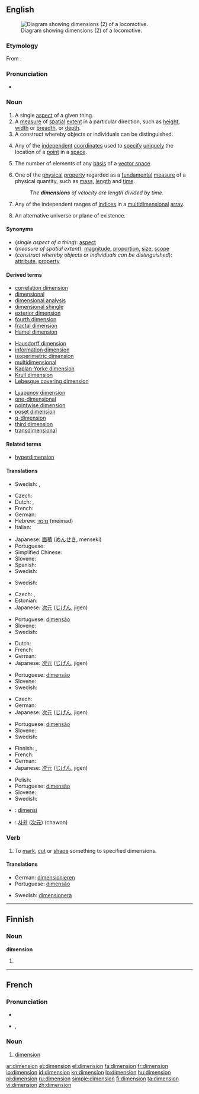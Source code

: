 {{also|Dimension|dimensión}}
==English==
{{wikipedia|dab=dimension (disambiguation)|dimension}}
[[Image:WRB - Adlitzgraben.jpg|thumb|right|Diagram showing dimensions (2) of a locomotive.]]

===Etymology===
From {{etyl|la}} {{term|dimensio, -onis}}.

===Pronunciation===
* {{audio|en-us-dimension.ogg|Audio (US)}}

===Noun===
{{wikipedia}}
{{en-noun}}

# A single [[aspect]] of a given thing.
# A [[measure]] of [[spatial]] [[extent]] in a particular direction, such as [[height]], [[width]] or [[breadth]],  or [[depth]].
# A construct whereby objects or individuals can be distinguished.
# {{geometry}} Any of the [[independent]] [[coordinate]]s used to [[specify]] [[unique]]ly the location of a [[point]] in a [[space]].
# {{linear algebra}} The number of elements of any [[basis]] of a [[vector space]].
# {{physics}} One of the [[physical]] [[property]] regarded as a [[fundamental]] [[measure]] of a physical quantity, such as [[mass]], [[length]] and [[time]].
#: ''The '''dimensions''' of velocity are length divided by time.''
# {{computing}} Any of the independent ranges of [[index|indices]] in a [[multidimensional]] [[array]].
# {{science fiction|fantasy}} An alternative universe or plane of existence.

====Synonyms====
* (''single aspect of a thing''): [[aspect]]
* (''measure of spatial extent''): [[magnitude]], [[proportion]], [[size]], [[scope]]
* (''construct whereby objects or individuals can be distinguished''): [[attribute]], [[property]]

====Derived terms====
{{top3}}
* [[correlation dimension]]
* [[dimensional]]
* [[dimensional analysis]]
* [[dimensional shingle]]
* [[exterior dimension]]
* [[fourth dimension]]
* [[fractal dimension]]
* [[Hamel dimension]]
{{mid3}}
* [[Hausdorff dimension]]
* [[information dimension]]
* [[isoperimetric dimension]]
* [[multidimensional]]
* [[Kaplan-Yorke dimension]]
* [[Krull dimension]]
* [[Lebesgue covering dimension]]
{{mid3}}
* [[Lyapunov dimension]]
* [[one-dimensional]]
* [[pointwise dimension]]
* [[poset dimension]]
* [[q-dimension]]
* [[third dimension]]
* [[transdimensional]]
{{bottom}}

====Related terms====
* [[hyperdimension]]

====Translations====

{{trans-top|single aspect of a thing}}
* Swedish: {{t+|sv|aspekt|c}}, {{t-|sv|dimension|c}}
{{trans-mid}}
{{trans-bottom}}

{{trans-top|measure of spatial extent}}
* Czech: {{t+|cs|rozměr|m}}
* Dutch: {{t+|nl|dimensie|f}}, {{t+|nl|afmeting|f}}
* French: {{t+|fr|dimension|f}}
* German: {{t+|de|Dimension|f}}
* Hebrew: [[מימד]] (meimad) {{m}}
* Italian: {{t+|it|dimensione|f}}
{{trans-mid}}
* Japanese: [[面積]] ([[めんせき]], menseki)
* Portuguese: {{t+|pt|dimensão}}
* Simplified Chinese: {{tø|zh-cn|尺寸}}
* Slovene: {{t-|sl|dimenzija|f}}
* Spanish: {{t+|es|dimensión|f}}
* Swedish: {{t-|sv|dimension|c}}
{{trans-bottom}}

{{trans-top|construct whereby objects or individuals can be distinguished}}
* Swedish: {{t-|sv|dimension|c}}
{{trans-mid}}
{{trans-bottom}}

{{trans-top|in geometry}}
* Czech: {{t+|cs|rozměr|m}}, {{t-|cs|dimenze|f}}
* Estonian: {{t|et|mõõde}}
* Japanese: [[次元]] ([[じげん]], jigen)
{{trans-mid}}
* Portuguese: [[dimensão]]
* Slovene: {{t-|sl|dimenzija|f}}
* Swedish: {{t-|sv|dimension|c}}
{{trans-bottom}}

{{trans-top|in physics}}
* Dutch: {{t+|nl|dimensie|f}}
* French: {{t+|fr|dimension|f}}
* German: {{t+|de|Dimension|f}}
* Japanese: [[次元]] ([[じげん]], jigen)
{{trans-mid}}
* Portuguese: [[dimensão]]
* Slovene: {{t-|sl|dimenzija|f}}
* Swedish: {{t-|sv|dimension|c}}
{{trans-bottom}}

{{trans-top|in computing}}
* Czech: {{t+|cs|rozměr|m}}
* German: {{t+|de|Dimension|f}}
* Japanese: [[次元]] ([[じげん]], jigen)
{{trans-mid}}
* Portuguese: [[dimensão]]
* Slovene: {{t-|sl|dimenzija|f}}
* Swedish: {{t-|sv|dimension|c}}
{{trans-bottom}}

{{trans-top|in science fiction}}
* Finnish: {{t-|fi|ulottuvuus}}, {{t-|fi|dimensio}}
* French: {{t+|fr|dimension|f}}
* German: {{t+|de|Dimension|f}}
* Japanese: [[次元]] ([[じげん]], jigen)
{{trans-mid}}
* Polish: {{t|pl|wymiar|m}}
* Portuguese: [[dimensão]]
* Slovene: {{t-|sl|dimenzija|f}}
* Swedish: {{t-|sv|dimension|c}}
{{trans-bottom}}

{{checktrans-top}}
* {{ttbc|Indonesian}}: [[dimensi]]
{{checktrans-mid}}
* {{ttbc|Korean}}: [[차원]] ([[次元]]) (chawon)
{{checktrans-bottom}}

===Verb===
{{en-verb}}

# {{transitive}} To [[mark]], [[cut]] or [[shape]] something to specified dimensions.

====Translations====
{{trans-top|to mark, cut or shape something to specified dimensions}}
* German: [[dimensionieren]]
* Portuguese: [[dimensão]]
{{trans-mid}}
* Swedish: [[dimensionera]]
{{trans-bottom}}

----

==Finnish==

===Noun===
'''dimension'''

# {{fi-form of|type=noun|case=genitive|pl=singular|[[dimensio]]}}

----

==French==

===Pronunciation===
* {{audio|Fr-dimension.ogg|audio}}
* {{IPA|/di.mɑ̃.sjɔ̃/|lang=fr}}, {{SAMPA|/di.mA~.sjO~/}}

===Noun===
{{fr-noun|f}}

# [[#Noun|dimension]]

[[ar:dimension]]
[[et:dimension]]
[[el:dimension]]
[[fa:dimension]]
[[fr:dimension]]
[[io:dimension]]
[[id:dimension]]
[[kn:dimension]]
[[lo:dimension]]
[[hu:dimension]]
[[pl:dimension]]
[[ru:dimension]]
[[simple:dimension]]
[[fi:dimension]]
[[ta:dimension]]
[[vi:dimension]]
[[zh:dimension]]